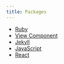 ```yaml
---
title: Packages
---
```


- [Ruby](/packages/ruby)
- [View Component](https://primer.style/view-components/components/octicon)
- [Jekyll](/packages/jekyll)
- [JavaScript](/packages/javascript)
- [React](/packages/react)
